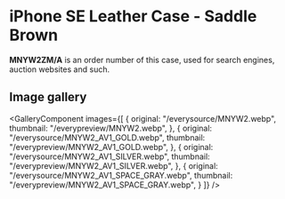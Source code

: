 
# iPhone SE Leather Case - Saddle Brown

<Callout type='info' emoji='👉🏻'>**MNYW2ZM/A** is an order number of this case, used for search engines, auction websites and such.</Callout>

## Image gallery

<GalleryComponent
    images={[
      {
        original: "/everysource/MNYW2.webp",
        thumbnail: "/everypreview/MNYW2.webp",
      },
      {
        original: "/everysource/MNYW2_AV1_GOLD.webp",
        thumbnail: "/everypreview/MNYW2_AV1_GOLD.webp",
      },
      {
        original: "/everysource/MNYW2_AV1_SILVER.webp",
        thumbnail: "/everypreview/MNYW2_AV1_SILVER.webp",
      },
      {
        original: "/everysource/MNYW2_AV1_SPACE_GRAY.webp",
        thumbnail: "/everypreview/MNYW2_AV1_SPACE_GRAY.webp",
      }
    ]}
  />
